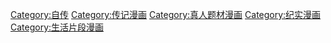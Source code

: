[[Category:自传|Category:自传]]
[[Category:传记漫画|Category:传记漫画]]
[[Category:真人题材漫画|Category:真人题材漫画]]
[[Category:纪实漫画|Category:纪实漫画]]
[[Category:生活片段漫画|Category:生活片段漫画]]